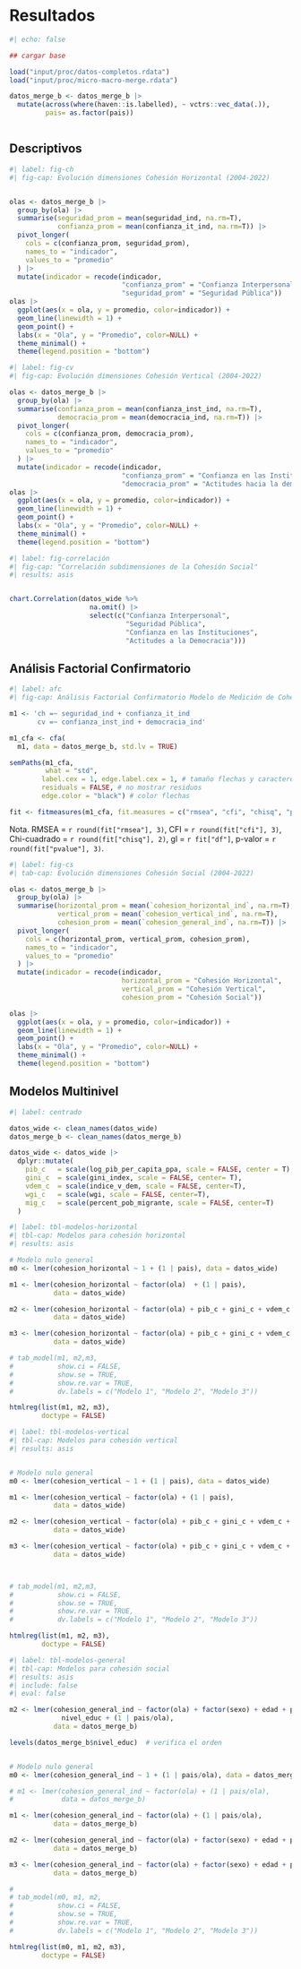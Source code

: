 # Resultados

```r
#| echo: false

## cargar base

load("input/proc/datos-completos.rdata")
load("input/proc/micro-macro-merge.rdata")

datos_merge_b <- datos_merge_b |>
  mutate(across(where(haven::is.labelled), ~ vctrs::vec_data(.)),
         pais= as.factor(pais))



```

## Descriptivos

```r
#| label: fig-ch
#| fig-cap: Evolución dimensiones Cohesión Horizontal (2004-2022)


olas <- datos_merge_b |>
  group_by(ola) |>
  summarise(seguridad_prom = mean(seguridad_ind, na.rm=T),
            confianza_prom = mean(confianza_it_ind, na.rm=T)) |>
  pivot_longer(
    cols = c(confianza_prom, seguridad_prom),
    names_to = "indicador",
    values_to = "promedio"
  ) |>
  mutate(indicador = recode(indicador,
                            "confianza_prom" = "Confianza Interpersonal",
                            "seguridad_prom" = "Seguridad Pública"))
olas |>
  ggplot(aes(x = ola, y = promedio, color=indicador)) +
  geom_line(linewidth = 1) +
  geom_point() +
  labs(x = "Ola", y = "Promedio", color=NULL) +
  theme_minimal() + 
  theme(legend.position = "bottom")

```


```r
#| label: fig-cv
#| fig-cap: Evolución dimensiones Cohesión Vertical (2004-2022)

olas <- datos_merge_b |>
  group_by(ola) |>
  summarise(confianza_prom = mean(confianza_inst_ind, na.rm=T),
            democracia_prom = mean(democracia_ind, na.rm=T)) |>
  pivot_longer(
    cols = c(confianza_prom, democracia_prom),
    names_to = "indicador",
    values_to = "promedio"
  ) |>
  mutate(indicador = recode(indicador,
                            "confianza_prom" = "Confianza en las Instituciones",
                            "democracia_prom" = "Actitudes hacia la democracia"))
olas |>
  ggplot(aes(x = ola, y = promedio, color=indicador)) +
  geom_line(linewidth = 1) +
  geom_point() +
  labs(x = "Ola", y = "Promedio", color=NULL) +
  theme_minimal() + 
  theme(legend.position = "bottom")

```

```r
#| label: fig-correlación
#| fig-cap: "Correlación subdimensiones de la Cohesión Social"
#| results: asis


chart.Correlation(datos_wide %>%
                    na.omit() |>
                    select(c("Confianza Interpersonal",
                             "Seguridad Pública",
                             "Confianza en las Instituciones",
                             "Actitudes a la Democracia")))

```

## Análisis Factorial Confirmatorio

```r
#| label: afc
#| fig-cap: Análisis Factorial Confirmatorio Modelo de Medición de Cohesión Social

m1 <- 'ch =~ seguridad_ind + confianza_it_ind
       cv =~ confianza_inst_ind + democracia_ind'

m1_cfa <- cfa(
  m1, data = datos_merge_b, std.lv = TRUE)

semPaths(m1_cfa,
         what = "std",
        label.cex = 1, edge.label.cex = 1, # tamaño flechas y caracteres
        residuals = FALSE, # no mostrar residuos
        edge.color = "black") # color flechas

fit <- fitmeasures(m1_cfa, fit.measures = c("rmsea", "cfi", "chisq", "pvalue", "df"))

```
Nota. RMSEA = `r round(fit["rmsea"], 3)`, CFI = `r round(fit["cfi"], 3)`, Chi-cuadrado = `r round(fit["chisq"], 2)`, gl = `r fit["df"]`, p-valor = `r round(fit["pvalue"], 3)`.


```r
#| label: fig-cs
#| tab-cap: Evolución dimensiones Cohesión Social (2004-2022)

olas <- datos_merge_b |>
  group_by(ola) |>
  summarise(horizontal_prom = mean(`cohesion_horizontal_ind`, na.rm=T),
            vertical_prom = mean(`cohesion_vertical_ind`, na.rm=T),
            cohesion_prom = mean(`cohesion_general_ind`, na.rm=T)) |>
  pivot_longer(
    cols = c(horizontal_prom, vertical_prom, cohesion_prom),
    names_to = "indicador",
    values_to = "promedio"
  ) |>
  mutate(indicador = recode(indicador,
                            horizontal_prom = "Cohesión Horizontal",
                            vertical_prom = "Cohesión Vertical",
                            cohesion_prom = "Cohesión Social"))

olas |>
  ggplot(aes(x = ola, y = promedio, color=indicador)) +
  geom_line(linewidth = 1) +
  geom_point() +
  labs(x = "Ola", y = "Promedio", color=NULL) +
  theme_minimal() + 
  theme(legend.position = "bottom")

```

## Modelos Multinivel


```r
#| label: centrado

datos_wide <- clean_names(datos_wide)
datos_merge_b <- clean_names(datos_merge_b)

datos_wide <- datos_wide |>
  dplyr::mutate(
    pib_c   = scale(log_pib_per_capita_ppa, scale = FALSE, center = T),
    gini_c  = scale(gini_index, scale = FALSE, center= T),
    vdem_c  = scale(indice_v_dem, scale = FALSE, center=T),
    wgi_c   = scale(wgi, scale = FALSE, center=T),
    mig_c   = scale(percent_pob_migrante, scale = FALSE, center=T)
  )
```


```r
#| label: tbl-modelos-horizontal
#| tbl-cap: Modelos para cohesión horizontal 
#| results: asis

# Modelo nulo general
m0 <- lmer(cohesion_horizontal ~ 1 + (1 | pais), data = datos_wide)

m1 <- lmer(cohesion_horizontal ~ factor(ola)  + (1 | pais),
           data = datos_wide)

m2 <- lmer(cohesion_horizontal ~ factor(ola) + pib_c + gini_c + vdem_c + wgi_c + mig_c + (1 | pais),
           data = datos_wide)

m3 <- lmer(cohesion_horizontal ~ factor(ola) + pib_c + gini_c + vdem_c + wgi_c + mig_c + region + (1 | pais),
           data = datos_wide)

# tab_model(m1, m2,m3,
#           show.ci = FALSE, 
#           show.se = TRUE,
#           show.re.var = TRUE,
#           dv.labels = c("Modelo 1", "Modelo 2", "Modelo 3"))

htmlreg(list(m1, m2, m3),
        doctype = FALSE)
```

```r
#| label: tbl-modelos-vertical
#| tbl-cap: Modelos para cohesión vertical
#| results: asis


# Modelo nulo general
m0 <- lmer(cohesion_vertical ~ 1 + (1 | pais), data = datos_wide)

m1 <- lmer(cohesion_vertical ~ factor(ola) + (1 | pais),
           data = datos_wide)

m2 <- lmer(cohesion_vertical ~ factor(ola) + pib_c + gini_c + vdem_c + wgi_c + mig_c + (1 | pais),
           data = datos_wide)

m3 <- lmer(cohesion_vertical ~ factor(ola) + pib_c + gini_c + vdem_c + wgi_c + mig_c + region + (1 | pais),
           data = datos_wide)



# tab_model(m1, m2,m3,
#           show.ci = FALSE, 
#           show.se = TRUE,
#           show.re.var = TRUE,
#           dv.labels = c("Modelo 1", "Modelo 2", "Modelo 3"))

htmlreg(list(m1, m2, m3),
        doctype = FALSE)

```

```r
#| label: tbl-modelos-general
#| tbl-cap: Modelos para cohesión social
#| results: asis
#| include: false
#| eval: false

m2 <- lmer(cohesion_general_ind ~ factor(ola) + factor(sexo) + edad + pos_politica +
             nivel_educ + (1 | pais/ola),
           data = datos_merge_b)

levels(datos_merge_b$nivel_educ)  # verifica el orden


# Modelo nulo general
m0 <- lmer(cohesion_general_ind ~ 1 + (1 | pais/ola), data = datos_merge_b)

# m1 <- lmer(cohesion_general_ind ~ factor(ola) + (1 | pais/ola),
#            data = datos_merge_b)

m1 <- lmer(cohesion_general_ind ~ factor(ola) + (1 | pais/ola),
           data = datos_merge_b)

m2 <- lmer(cohesion_general_ind ~ factor(ola) + factor(sexo) + edad + pos_politica + relevel(factor(nivel_educ), ref="3") + (1 | pais/ola),
           data = datos_merge_b)

m3 <- lmer(cohesion_general_ind ~ factor(ola) + factor(sexo) + edad + pos_politica + relevel(factor(nivel_educ), ref="3") + log_pib_per_capita_ppa*gini_index + indice_v_dem + wgi + percent_pob_migrante + (1 | pais/ola),
           data = datos_merge_b)

# 
# tab_model(m0, m1, m2,
#           show.ci = FALSE,
#           show.se = TRUE,
#           show.re.var = TRUE,
#           dv.labels = c("Modelo 1", "Modelo 2", "Modelo 3"))

htmlreg(list(m0, m1, m2, m3),
        doctype = FALSE)

```
